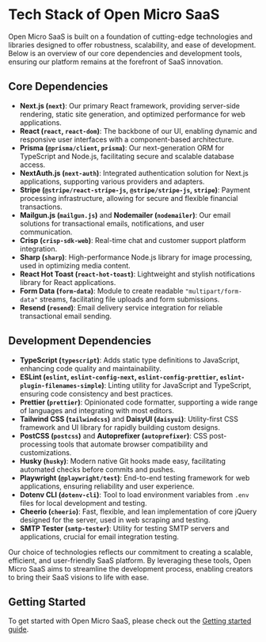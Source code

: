 # Tech Stack of Open Micro SaaS

Open Micro SaaS is built on a foundation of cutting-edge technologies and libraries designed to offer robustness, scalability, and ease of development. Below is an overview of our core dependencies and development tools, ensuring our platform remains at the forefront of SaaS innovation.

## Core Dependencies

- **Next.js (`next`)**: Our primary React framework, providing server-side rendering, static site generation, and optimized performance for web applications.
- **React (`react`, `react-dom`)**: The backbone of our UI, enabling dynamic and responsive user interfaces with a component-based architecture.
- **Prisma (`@prisma/client`, `prisma`)**: Our next-generation ORM for TypeScript and Node.js, facilitating secure and scalable database access.
- **NextAuth.js (`next-auth`)**: Integrated authentication solution for Next.js applications, supporting various providers and adapters.
- **Stripe (`@stripe/react-stripe-js`, `@stripe/stripe-js`, `stripe`)**: Payment processing infrastructure, allowing for secure and flexible financial transactions.
- **Mailgun.js (`mailgun.js`)** and **Nodemailer (`nodemailer`)**: Our email solutions for transactional emails, notifications, and user communication.
- **Crisp (`crisp-sdk-web`)**: Real-time chat and customer support platform integration.
- **Sharp (`sharp`)**: High-performance Node.js library for image processing, used in optimizing media content.
- **React Hot Toast (`react-hot-toast`)**: Lightweight and stylish notifications library for React applications.
- **Form Data (`form-data`)**: Module to create readable `"multipart/form-data"` streams, facilitating file uploads and form submissions.
- **Resend (`resend`)**: Email delivery service integration for reliable transactional email sending.

## Development Dependencies

- **TypeScript (`typescript`)**: Adds static type definitions to JavaScript, enhancing code quality and maintainability.
- **ESLint (`eslint`, `eslint-config-next`, `eslint-config-prettier`, `eslint-plugin-filenames-simple`)**: Linting utility for JavaScript and TypeScript, ensuring code consistency and best practices.
- **Prettier (`prettier`)**: Opinionated code formatter, supporting a wide range of languages and integrating with most editors.
- **Tailwind CSS (`tailwindcss`)** and **DaisyUI (`daisyui`)**: Utility-first CSS framework and UI library for rapidly building custom designs.
- **PostCSS (`postcss`)** and **Autoprefixer (`autoprefixer`)**: CSS post-processing tools that automate browser compatibility and customizations.
- **Husky (`husky`)**: Modern native Git hooks made easy, facilitating automated checks before commits and pushes.
- **Playwright (`@playwright/test`)**: End-to-end testing framework for web applications, ensuring reliability and user experience.
- **Dotenv CLI (`dotenv-cli`)**: Tool to load environment variables from `.env` files for local development and testing.
- **Cheerio (`cheerio`)**: Fast, flexible, and lean implementation of core jQuery designed for the server, used in web scraping and testing.
- **SMTP Tester (`smtp-tester`)**: Utility for testing SMTP servers and applications, crucial for email integration testing.

Our choice of technologies reflects our commitment to creating a scalable, efficient, and user-friendly SaaS platform. By leveraging these tools, Open Micro SaaS aims to streamline the development process, enabling creators to bring their SaaS visions to life with ease.

## Getting Started

To get started with Open Micro SaaS, please check out the [Getting started guide](/getting-started).
